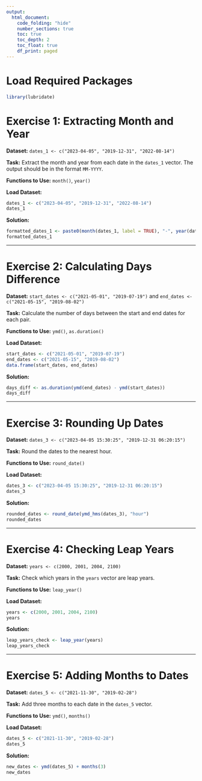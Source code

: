 ```yaml
---
output:
  html_document:
    code_folding: "hide"
    number_sections: true
    toc: true
    toc_depth: 2
    toc_float: true
    df_print: paged
---
```


# Load Required Packages {.unnumbered}
```r
library(lubridate)
```


# Exercise 1: Extracting Month and Year

**Dataset:** `dates_1 <- c("2023-04-05", "2019-12-31", "2022-08-14")`

**Task:** Extract the month and year from each date in the `dates_1` vector. The output should be in the format `MM-YYYY`.

**Functions to Use:** `month()`, `year()`

**Load Dataset:**

```r
dates_1 <- c("2023-04-05", "2019-12-31", "2022-08-14")
dates_1
```

**Solution:**

```r
formatted_dates_1 <- paste0(month(dates_1, label = TRUE), "-", year(dates_1))
formatted_dates_1
```

---

# Exercise 2: Calculating Days Difference

**Dataset:** `start_dates <- c("2021-05-01", "2019-07-19")` and `end_dates <- c("2021-05-15", "2019-08-02")`

**Task:** Calculate the number of days between the start and end dates for each pair.

**Functions to Use:** `ymd()`, `as.duration()`

**Load Dataset:**

```r
start_dates <- c("2021-05-01", "2019-07-19")
end_dates <- c("2021-05-15", "2019-08-02")
data.frame(start_dates, end_dates)
```

**Solution:**

```r
days_diff <- as.duration(ymd(end_dates) - ymd(start_dates))
days_diff
```

---

# Exercise 3: Rounding Up Dates

**Dataset:** `dates_3 <- c("2023-04-05 15:30:25", "2019-12-31 06:20:15")`

**Task:** Round the dates to the nearest hour.

**Functions to Use:** `round_date()`

**Load Dataset:**

```r
dates_3 <- c("2023-04-05 15:30:25", "2019-12-31 06:20:15")
dates_3
```

**Solution:**

```r
rounded_dates <- round_date(ymd_hms(dates_3), "hour")
rounded_dates
```

---

# Exercise 4: Checking Leap Years

**Dataset:** `years <- c(2000, 2001, 2004, 2100)`

**Task:** Check which years in the `years` vector are leap years.

**Functions to Use:** `leap_year()`

**Load Dataset:**

```r
years <- c(2000, 2001, 2004, 2100)
years
```

**Solution:**

```r
leap_years_check <- leap_year(years)
leap_years_check
```

---

# Exercise 5: Adding Months to Dates

**Dataset:** `dates_5 <- c("2021-11-30", "2019-02-28")`

**Task:** Add three months to each date in the `dates_5` vector.

**Functions to Use:** `ymd()`, `months()`

**Load Dataset:**

```r
dates_5 <- c("2021-11-30", "2019-02-28")
dates_5
```

**Solution:**

```r
new_dates <- ymd(dates_5) + months(3)
new_dates
```
